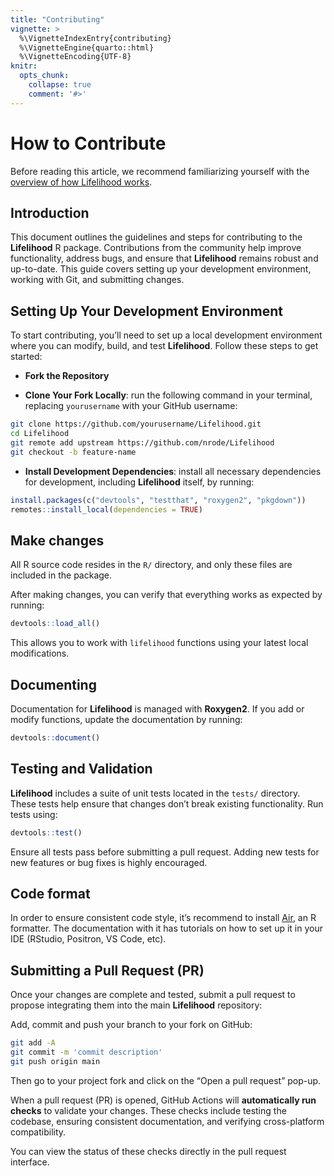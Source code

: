 ```yaml
---
title: "Contributing"
vignette: >
  %\VignetteIndexEntry{contributing}
  %\VignetteEngine{quarto::html}
  %\VignetteEncoding{UTF-8}
knitr:
  opts_chunk:
    collapse: true
    comment: '#>'
---
```


# How to Contribute

Before reading this article, we recommend familiarizing yourself with the [overview of how Lifelihood works](overview.html).

## Introduction

This document outlines the guidelines and steps for contributing to the **Lifelihood** R package. Contributions from the community help improve functionality, address bugs, and ensure that **Lifelihood** remains robust and up-to-date. This guide covers setting up your development environment, working with Git, and submitting changes.

## Setting Up Your Development Environment

To start contributing, you’ll need to set up a local development environment where you can modify, build, and test **Lifelihood**. Follow these steps to get started:

- **Fork the Repository**

- **Clone Your Fork Locally**: run the following command in your terminal, replacing `yourusername` with your GitHub username:

```bash
git clone https://github.com/yourusername/Lifelihood.git
cd Lifelihood
git remote add upstream https://github.com/nrode/Lifelihood
git checkout -b feature-name
```

- **Install Development Dependencies**: install all necessary dependencies for development, including **Lifelihood** itself, by running:

```r
install.packages(c("devtools", "testthat", "roxygen2", "pkgdown"))
remotes::install_local(dependencies = TRUE)
```

## Make changes

All R source code resides in the `R/` directory, and only these files are included in the package.

After making changes, you can verify that everything works as expected by running:

```r
devtools::load_all()
```

This allows you to work with `lifelihood` functions using your latest local modifications.


## Documenting

Documentation for **Lifelihood** is managed with **Roxygen2**. If you add or modify functions, update the documentation by running:

```r
devtools::document()
```


## Testing and Validation

**Lifelihood** includes a suite of unit tests located in the `tests/` directory. These tests help ensure that changes don’t break existing functionality. Run tests using:

```r
devtools::test()
```

Ensure all tests pass before submitting a pull request. Adding new tests for new features or bug fixes is highly encouraged.

## Code format

In order to ensure consistent code style, it's recommend to install [Air](https://posit-dev.github.io/air/), an R formatter. The documentation with it has tutorials on how to set up it in your IDE (RStudio, Positron, VS Code, etc).

## Submitting a Pull Request (PR)

Once your changes are complete and tested, submit a pull request to propose integrating them into the main **Lifelihood** repository:

Add, commit and push your branch to your fork on GitHub:

```bash
git add -A
git commit -m 'commit description'
git push origin main
```

Then go to your project fork and click on the "Open a pull request" pop-up.

When a pull request (PR) is opened, GitHub Actions will **automatically run checks** to validate your changes. These checks include testing the codebase, ensuring consistent documentation, and verifying cross-platform compatibility.

You can view the status of these checks directly in the pull request interface.